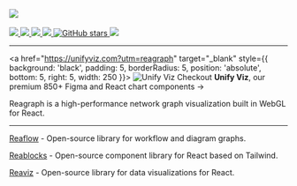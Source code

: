 
<Meta title="Docs/Intro" />

<div style={{ margin: '0 auto', maxWidth: '600px', color: 'white', textAlign: 'center' }}>
  <img
    style={{ width: '75%', margin: '0 auto 2em auto' }}
    src="https://github.com/reaviz/reagraph/raw/master/docs/assets/logo.png"
  />
  <br />
  <br />
  <a href="https://github.com/reaviz/reagraph/workflows/build/" target="_blank">
    <img src="https://github.com/reaviz/reagraph/workflows/build/badge.svg?branch=master" />
  </a>
  <a href="https://npm.im/reagraph" target="_blank">
    <img src="https://img.shields.io/npm/v/reagraph.svg" />
  </a>
  <a href="https://npm.im/reagraph" target="_blank">
    <img src="https://badgen.net/npm/dw/reagraph" />
  </a>
  <a href="https://github.com/reaviz/reagraph/blob/master/LICENSE" target="_blank">
    <img src="https://badgen.now.sh/badge/license/apache2" />
  </a>
  <a href="https://github.com/reaviz/reagraph" target="_blank">
    <img alt="GitHub stars" src="https://img.shields.io/github/stars/reaviz/reagraph?style=social" />
  </a>
  <a href="https://discord.gg/tt8wGExq35" target="_blank">
    <img src="https://img.shields.io/discord/773948315037073409?label=discord" />
  </a>

  <hr />

  <a href="https://unifyviz.com?utm=reagraph" target="_blank" style={{ background: 'black', padding: 5, borderRadius: 5, position: 'absolute', bottom: 5, right: 5, width: 250 }}>
    <img src={img} alt="Unify Viz" />
    Checkout <strong>Unify Viz</strong>, our premium 850+ Figma and React chart components →
  </a>

  Reagraph is a high-performance network graph visualization built in WebGL for React.

  ---

  [Reaflow](https://reaflow.dev?utm=reagraph) - Open-source library for workflow and diagram graphs.

  [Reablocks](https://reablocks.dev?utm=reagraph) - Open-source component library for React based on Tailwind.

  [Reaviz](https://reaviz.io?utm=reagraph) - Open-source library for data visualizations for React.

</div>

